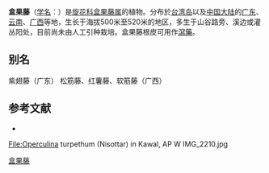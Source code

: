 {{Speciesbox
| name = 盒果藤
| status = 
| status_system = 
| image = Operculina turpethum (Nisottar) in Kawal, AP W IMG_2211.jpg
| image_width = 250px
| image_caption = 摄於[[印度|印度]]Kawal Wildlife Sanctuary
| genus = Operculina
| species = turpethum
| authority = ([[卡尔·林奈|Linn.]]) S. Manso
| synonyms = ''Merremia turpethum'' <small>([[Carl_Linnaeus|L.]]) Shah & Bhatt.</small>
|synonyms_ref = <ref>Merremia turpethum, Medicinal Plants of Andhra Pradesh, Part-1, Central Council for Research in Unani Medicine, New Delhi, 1999, pp: 84.</ref>
}}

'''盒果藤'''（[[学名|学名]]：{{lang|la|''Operculina turpethum''}}）是[[旋花科|旋花科]][[盒果藤属|盒果藤属]]的植物。分布於[[台湾岛|台湾岛]]以及[[中国大陆|中国大陆]]的[[广东|广东]]、[[云南|云南]]、[[广西|广西]]等地，生长于海拔500米至520米的地区，多生于山谷路旁、溪边或灌丛阳处，目前尚未由人工引种栽培。盒果藤根皮可用作[[瀉藥|瀉藥]]。

== 别名 ==
紫翅藤（广东） 松筋藤、红薯藤、软筋藤（广西）

== 参考文献 ==
<div class="references-small">
* {{cite web| url =http://www.bioinfo.cn/db05/KmzwSpecies.php?action=view&id=5645| title =盒果藤| work =《中国高等植物数据库全库》| publisher =中国科学院微生物研究所| author =昆明植物研究所| accessdate =2009-02-25| deadurl =yes| archiveurl =https://web.archive.org/web/20160305055708/http://www.bioinfo.cn/db05/KmzwSpecies.php?action=view&id=5645| archivedate =2016年3月5日| df =}}
</div>
<gallery>
File:Operculina turpethum (Nisottar) in Kawal, AP W IMG_2210.jpg
</gallery>
{{Taxonbar|from=Q3595168}}

[[Category:盒果藤属|盒果藤]]


{{植物小作品}}
